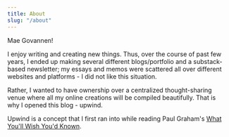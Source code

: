 ```yaml
---
title: About
slug: "/about"
---
```


Mae Govannen!  

I enjoy writing and creating new things. Thus, over the course of past few years, I ended up making several different blogs/portfolio and a substack-based newsletter; my essays and memos were scattered all over different websites and platforms - I did not like this situation.   

Rather, I wanted to have ownership over a centralized thought-sharing venue where all my online creations will be compiled beautifully. That is why I opened this blog - upwind.  

Upwind is a concept that I first ran into while reading Paul Graham's [What You'll Wish You'd Known](http://www.paulgraham.com/hs.html). 
